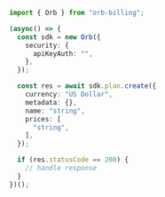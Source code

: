 ```typescript Create.ts
import { Orb } from "orb-billing";

(async() => {
  const sdk = new Orb({
    security: {
      apiKeyAuth: "",
    },
  });

  const res = await sdk.plan.create({
    currency: "US Dollar",
    metadata: {},
    name: "string",
    prices: [
      "string",
    ],
  });

  if (res.statusCode == 200) {
    // handle response
  }
})();
```
